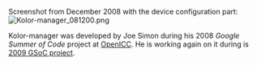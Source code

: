 Screenshot from December 2008 with the device configuration part:
[[Image:Kolor-manager 081200.png]]

Kolor-manager was developed by Joe Simon during his 2008 ''Google Summer of Code'' project at [http://freedesktop.org/wiki/OpenIccForGoogleSoC2008#head-91829a44384e7a8862d0687fe4098f7b5eb67ad7 OpenICC]. 
He is working again on it during is [http://freedesktop.org/wiki/OpenIcc/GoogleSoC2009#head-21f415043e2bf233409eca71aad96027a3d24529 2009 GSoC project].